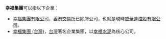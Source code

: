 '''幸福集團'''可以指以下企業：
* [[幸福集團有限公司|幸福集團有限公司]]，[[香港交易所|香港交易所]]已除牌公司，也就是現時[[威華達控股有限公司|威華達控股有限公司]]。
* [[幸福集團_(台灣)|幸福集團 (台灣)]]，[[台灣|台灣]]著名企業集團，以[[幸福水泥|幸福水泥]]為核心公司。

{{disambig|Cat=四字组织机构消歧义|Xin幸}}